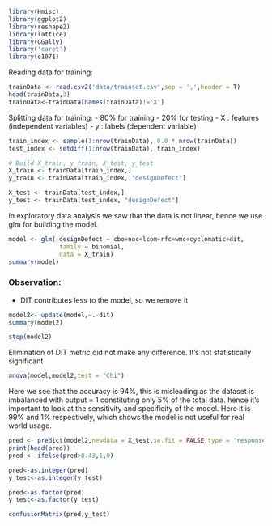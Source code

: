 

```r
library(Hmisc)
library(ggplot2)
library(reshape2)
library(lattice)
library(GGally)
library('caret')
library(e1071)

```


Reading data for training:

```r
trainData <- read.csv2('data/trainset.csv',sep = ',',header = T)
head(trainData,3)
trainData<-trainData[names(trainData)!='X']
```


Splitting data for training:
- 80% for training
- 20% for testing
- X : features (independent variables)
- y : labels (dependent variable)

```r
train_index <- sample(1:nrow(trainData), 0.8 * nrow(trainData))
test_index <- setdiff(1:nrow(trainData), train_index)

# Build X_train, y_train, X_test, y_test
X_train <- trainData[train_index,]
y_train <- trainData[train_index, "designDefect"]

X_test <- trainData[test_index,]
y_test <- trainData[test_index, "designDefect"]
```


In exploratory data analysis we saw that the data is not linear,
hence we use glm for building the model.

```r
model <- glm( designDefect ~ cbo+noc+lcom+rfc+wmc+cyclomatic+dit, 
              family = binomial, 
              data = X_train)
summary(model)
```

### Observation:
- DIT contributes less to the model, so we remove it

```r
model2<- update(model,~.-dit)
summary(model2)
```

```r
step(model2)
```

Elimination of DIT metric did not make any difference. It's not statistically significant

```r
anova(model,model2,test = "Chi")
```

Here we see that the accuracy is 94%, this is misleading as the dataset is imbalanced with output = 1 constituting only 5% of the total data. hence it's important to look at the sensitivity and specificity of the model. Here it is 99% and 1% respectively, which shows the model is not useful for real world usage.


```r
pred <- predict(model2,newdata = X_test,se.fit = FALSE,type = 'response')
print(head(pred))
pred <- ifelse(pred>0.43,1,0)

pred<-as.integer(pred)
y_test<-as.integer(y_test)

pred<-as.factor(pred)
y_test<-as.factor(y_test)

confusionMatrix(pred,y_test)

```




